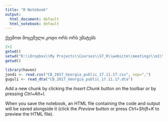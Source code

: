 ```yaml
---
title: "R Notebook"
output:
  html_document: default
  html_notebook: default
---
```


ქვემოთ მოცემული კოდი ორს ორს უმატებს



```r
2+2
getwd()
setwd("D:\\Dropbox\\My Projects\\Courses\\ST_R\\website\\meetings\\m1\\data")
getwd()

library(haven)
jondi <- read.csv("CB_2017_Georgia_public_17.11.17.csv", sep=",")
guguli <- read_dta("CB_2017_Georgia_public_17.11.17.dta")

```

Add a new chunk by clicking the *Insert Chunk* button on the toolbar or by pressing *Ctrl+Alt+I*.

When you save the notebook, an HTML file containing the code and output will be saved alongside it (click the *Preview* button or press *Ctrl+Shift+K* to preview the HTML file).
